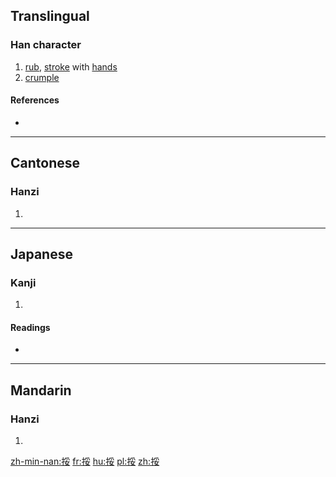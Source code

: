 ==Translingual==

===Han character===
{{Han char|rn=64|rad=手|as=07|sn=10|four=5204<sub>7</sub>|canj=手月女 (QBV)|ids=⿰[[扌]][[妥]]}}

# [[rub]], [[stroke]] with [[hand]]s
# [[crumple]]

====References====
* {{Han ref|kx=0432.070|dkj=12109|dj=0781.150|hdz=31886.010|uh=633C|ud=25404|bh=D1BD|bd=53693}}

----

==Cantonese==

===Hanzi===
{{yue-hanzi|jyut=[[no4]]|y=no4}}

# {{defn|lang=yue|sort=手07}}

----

==Japanese==

===Kanji===
{{ja-kanji|grade=|rs=手07}}

# {{defn|lang=ja|sort=手07}}

====Readings====
* {{ja-readings|on=[[だ]] (da), [[な]] (na), [[だい]] (dai), [[ない]] (nai)|kun=[[おとす]] (otosu)}}

----

==Mandarin==

===Hanzi===
{{cmn-hanzi|pin=[[ruó]] ([[ruo2]])|wg=jo<sup>2</sup>}}

# {{defn|lang=cmn|sort=手07}}

[[zh-min-nan:挼]]
[[fr:挼]]
[[hu:挼]]
[[pl:挼]]
[[zh:挼]]